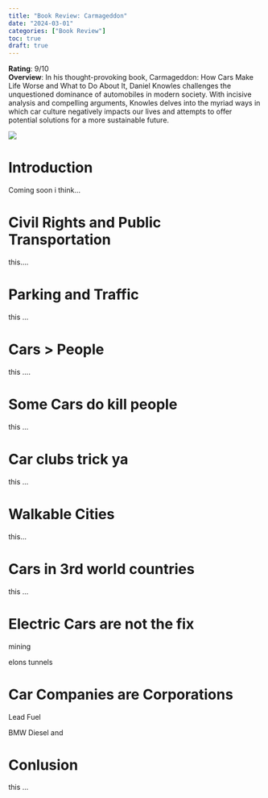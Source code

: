 ```yaml
---
title: "Book Review: Carmageddon"
date: "2024-03-01"
categories: ["Book Review"]
toc: true
draft: true
---
```


**Rating**: 9/10 </br>
**Overview**: In his thought-provoking book, Carmageddon: How Cars Make Life Worse and What to Do About It, Daniel Knowles challenges the unquestioned dominance of automobiles in modern society. With incisive analysis and compelling arguments, Knowles delves into the myriad ways in which car culture negatively impacts our lives and attempts to offer potential solutions for a more sustainable future.

![](carmageddon.jpeg)

# Introduction

Coming soon i think...

# Civil Rights and Public Transportation

this....

# Parking and Traffic

this ...

# Cars > People

this ....

# Some Cars do kill people

this ...

# Car clubs trick ya

this ...

# Walkable Cities

this...

# Cars in 3rd world countries 

this ...

# Electric Cars are not the fix

mining

elons tunnels 

# Car Companies are Corporations 

Lead Fuel

BMW Diesel and 

# Conlusion 

this ...
